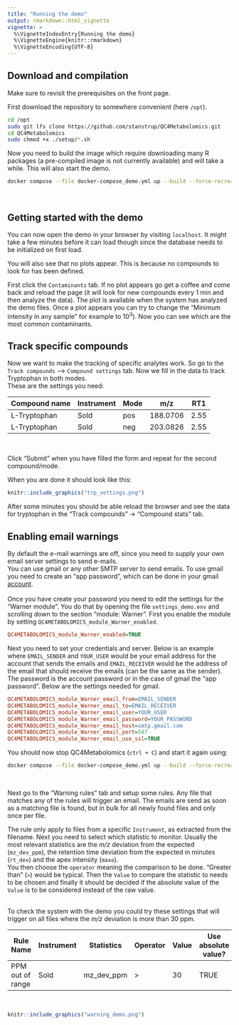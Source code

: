 ```yaml
---
title: "Running the demo"
output: rmarkdown::html_vignette
vignette: >
  %\VignetteIndexEntry{Running the demo}
  %\VignetteEngine{knitr::rmarkdown}
  %\VignetteEncoding{UTF-8}
---
```


## Download and compilation

Make sure to revisit the prerequisites on the front page.

First download the repository to somewhere convenient (here `/opt`).

``` bash
cd /opt
sudo git lfs clone https://github.com/stanstrup/QC4Metabolomics.git
cd QC4Metabolomics
sudo chmod +x ./setup/*.sh
```

Now you need to build the image which require downloading many R packages (a pre-compiled image is not currently available) and will take a while. This will also start the demo.

``` bash
docker compose --file docker-compose_demo.yml up --build --force-recreate
```

\

## Getting started with the demo

You can now open the demo in your browser by visiting `localhost`. It might take a few minutes before it can load though since the database needs to be initialized on first load.

You will also see that no plots appear. This is because no compounds to look for has been defined.

First click the `Contaminants` tab. If no plot appears go get a coffee and come back and reload the page (it will look for new compounds every 1 min and then analyze the data). The plot is available when the system has analyzed the demo files. Once a plot appears you can try to change the "Minimum intensity in any sample" for example to 10^3^). Now you can see which are the most common contaminants.

## Track specific compounds

Now we want to make the tracking of specific analytes work. So go to the `Track compounds` --\> `Compound settings` tab. Now we fill in the data to track Tryptophan in both modes.\
These are the settings you need:

| Compound name | Instrument | Mode | m/z      | RT1  |
|---------------|------------|------|----------|------|
| L-Tryptophan  | Sold       | pos  | 188.0706 | 2.55 |
| L-Tryptophan  | Sold       | neg  | 203.0826 | 2.55 |

\

Click "Submit" when you have filled the form and repeat for the second compound/mode.

When you are done it should look like this:

```r
knitr::include_graphics("trp_settings.png")
```

After some minutes you should be able reload the browser and see the data for tryptophan in the "Track compounds" -\> "Compound stats" tab.

## Enabling email warnings

By default the e-mail warnings are off, since you need to supply your own email server settings to send e-mails.\
You can use gmail or any other SMTP server to send emails. To use gmail you need to create an "app password", which can be done in your gmail [account](https://myaccount.google.com/apppasswords).\
\
Once you have create your password you need to edit the settings for the "Warner module". You do that by opening the file `settings_demo.env` and scrolling down to the section "module: Warner". First you enable the module by setting `QC4METABOLOMICS_module_Warner_enabled`.

``` ini
QC4METABOLOMICS_module_Warner_enabled=TRUE
```

Next you need to set your credentials and server. Below is an example where `EMAIL_SENDER` and `YOUR_USER` would be your email address for the account that sends the emails and `EMAIL_RECEIVER` would be the address of the email that should receive the emails (can be the same as the sender). The password is the account password or in the case of gmail the "app password". Below are the settings needed for gmail.

``` ini
QC4METABOLOMICS_module_Warner_email_from=EMAIL_SENDER
QC4METABOLOMICS_module_Warner_email_to=EMAIL_RECEIVER
QC4METABOLOMICS_module_Warner_email_user=YOUR_USER
QC4METABOLOMICS_module_Warner_email_password=YOUR_PASSWORD
QC4METABOLOMICS_module_Warner_email_host=smtp.gmail.com
QC4METABOLOMICS_module_Warner_email_port=587
QC4METABOLOMICS_module_Warner_email_use_ssl=TRUE
```

You should now stop QC4Metabolomics (`ctrl + C`) and start it again using:

``` bash
docker compose --file docker-compose_demo.yml up --build --force-recreate
```

\

Next go to the "Warning rules" tab and setup some rules. Any file that matches any of the rules will trigger an email. The emails are send as soon as a matching file is found, but in bulk for all newly found files and only once per file.\

The rule only apply to files from a specific `Instrument`, as extracted from the filename. Next you need to select which statistic to monitor. Usually the most relevant statistics are the *m/z* deviation from the expected (`mz_dev_ppm`), the retention time deviation from the expected in minutes (`rt_dev`) and the apex intensity (`maxo`).\
You then choose the `operator` meaning the comparison to be done. "Greater than" (`>`) would be typical. Then the `Value` to compare the statistic to needs to be chosen and finally it should be decided if the absolute value of the `Value` is to be considered instead of the raw value.

\
To check the system with the demo you could try these settings that will trigger on all files where the *m/z* deviation is more than 30 ppm.

| Rule Name        | Instrument | Statistics | Operator | Value | Use absolute value? |
|---------------|-----------|------------|---------|-------|-------------------|
| PPM out of range | Sold       | mz_dev_ppm | \>       | 30    | TRUE                |

\

```r
knitr::include_graphics("warning_demo.png")
```
